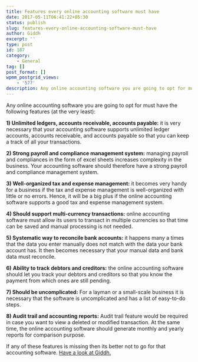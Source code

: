 ```yaml
---
title: Features every online accounting software must have
date: 2017-05-11T06:41:22+05:30
status: publish
slug: features-every-online-accounting-software-must-have
author: Giddh
excerpt: ''
type: post
id: 187
category:
    - General
tag: []
post_format: []
wpmm_postgrid_views:
    - '577'
description: Any online accounting software you are going to opt for must have the following features at the very least Unlimited ledgers, accounts receivable, accounts payable
---
```

Any online accounting software you are going to opt for must have the following features (at the very least):

**1) Unlimited ledgers, accounts receivable, accounts payable:** it is very necessary that your accounting software supports unlimited ledger accounts, accounts receivable, and accounts payable so that you can keep a track of all your transactions.

**2) Strong payroll and compliance management system:** managing payroll and compliances in the form of excel sheets increases complexity in the business. Your accounting software should therefore have a strong payroll and compliance management system.

**3) Well-organized tax and expense management:** it becomes very handy for a business if the tax and expense management is well-organized with little or no errors. Hence, it will be a big plus if the online accounting software supports a good tax and expense management system.

**4) Should support multi-currency transactions:** online accounting software must allow its users to transact in multiple currencies so that time can be saved and manual processing is not needed.

**5) Systematic way to reconcile bank accounts:** it happens many a times that the data you enter manually does not match with the data your bank account has. It then becomes necessary that your manual data and bank data must reconcile.

**6)** **Ability to track debtors and creditors:** the online accounting software should let you track your debtors and creditors so that you know the payment from which ones are still pending.

**7) Should be uncomplicated:** For a layman or a small-scale business it is necessary that the software is uncomplicated and has a list of easy-to-do steps.

**8) Audit trail and accounting reports:** Audit trail feature would be required in case you want to view a deleted or modified transaction. At the same time, the online accounting software should generate monthly and yearly reports for comparison purpose.

If any of these features is missing then its better not to go for that accounting software. [Have a look at Giddh.](https://giddh.com/)